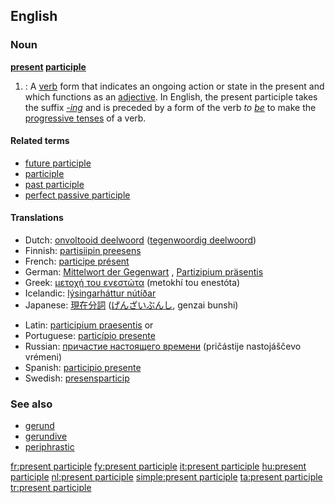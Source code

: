 ==English==
{{wikipedia}}

===Noun===
'''[[present]] [[participle]]'''

# {{grammar}}: A [[verb]] form that indicates an ongoing action or state in the present and which functions as an [[adjective]]. In English, the present participle takes the suffix ''[[-ing]]'' and is preceded by a form of the verb ''to [[be]]'' to make the [[progressive tense]]s of a verb.

====Related terms====
* [[future participle]] <!-- Latin futurus, venturus, amaturus... -->
* [[participle]]
* [[past participle]]
* [[perfect passive participle]]

====Translations====
{{top}}
* Dutch: [[onvoltooid deelwoord]] ([[tegenwoordig deelwoord]]) {{n}}
* Finnish: [[partisiipin preesens]]
* French: [[participe présent]] {{m}}
* German: [[Mittelwort der Gegenwart]] {{n}}, [[Partizipium präsentis]] {{n}}
* Greek: [[μετοχή του ενεστώτα]] (metokhí tou enestóta) {{f}}
* Icelandic: [[lýsingarháttur nútíðar]] {{m}}
* Japanese: [[現在分詞]] ([[げんざいぶんし]], genzai bunshi)
{{mid}}
* Latin: [[participium praesentis]] {{m}} or {{n}}
* Portuguese: [[particípio presente]] {{m}}
* Russian: [[причастие настоящего времени]] (pričástije nastojáščevo vrémeni) {{n}}
* Spanish: [[participio presente]] {{m}}
* Swedish: [[presensparticip]] {{c}}
{{bottom}}

===See also===
* [[gerund]]
* [[gerundive]]
* [[periphrastic]]

[[fr:present participle]]
[[fy:present participle]]
[[it:present participle]]
[[hu:present participle]]
[[nl:present participle]]
[[simple:present participle]]
[[ta:present participle]]
[[tr:present participle]]